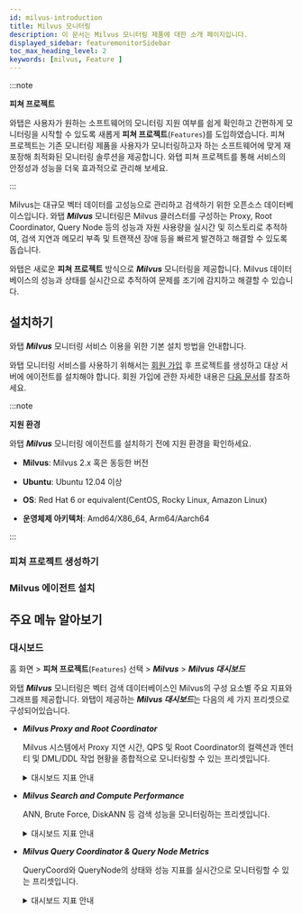```yaml
---
id: milvus-introduction
title: Milvus 모니터링
description: 이 문서는 Milvus 모니터링 제품에 대한 소개 페이지입니다.
displayed_sidebar: featuremonitorSidebar
toc_max_heading_level: 2
keywords: [milvus, Feature ]
---
```


:::note

**피쳐 프로젝트**<ScrollToLink anchor='feature-project' />

와탭은 사용자가 원하는 소프트웨어의 모니터링 지원 여부를 쉽게 확인하고 간편하게 모니터링을 시작할 수 있도록 새롭게 **피쳐 프로젝트**(<code class='Features'>Features</code>)를 도입하였습니다. 피쳐 프로젝트는 기존 모니터링 제품을 사용자가 모니터링하고자 하는 소프트웨어에 맞게 재포장해 최적화된 모니터링 솔루션을 제공합니다. 와탭 피쳐 프로젝트를 통해 서비스의 안정성과 성능을 더욱 효과적으로 관리해 보세요. 

:::

Milvus는 대규모 벡터 데이터를 고성능으로 관리하고 검색하기 위한 오픈소스 데이터베이스입니다. 와탭 ***Milvus*** 모니터링은 Milvus 클러스터를 구성하는 Proxy, Root Coordinator, Query Node 등의 성능과 자원 사용량을 실시간 및 히스토리로 추적하여, 검색 지연과 메모리 부족 및 트랜잭션 장애 등을 빠르게 발견하고 해결할 수 있도록 돕습니다.

와탭은 새로운 **피쳐 프로젝트** 방식으로 ***Milvus*** 모니터링을 제공합니다. Milvus 데이터베이스의 성능과 상태를 실시간으로 추적하여 문제를 조기에 감지하고 해결할 수 있습니다.


## 설치하기 

와탭 ***Milvus*** 모니터링 서비스 이용을 위한 기본 설치 방법을 안내합니다. 

와탭 모니터링 서비스를 사용하기 위해서는 [회원 가입](https://www.whatap.io/ko/signup/) 후 프로젝트를 생성하고 대상 서버에 에이전트를 설치해야 합니다. 회원 가입에 관한 자세한 내용은 [다음 문서](../account/account-manage)를 참조하세요. 

:::note 

**지원 환경**<ScrollToLink anchor='milvus-supported-env' />

와탭 ***Milvus*** 모니터링 에이전트를 설치하기 전에 지원 환경을 확인하세요. 

* **Milvus**: Milvus 2.x 혹은 동등한 버전

* **Ubuntu**: Ubuntu 12.04 이상

* **OS**: Red Hat 6 or equivalent(CentOS, Rocky Linux, Amazon Linux)

* **운영체제 아키텍처**: Amd64/X86_64, Arm64/Aarch64

:::

### 피쳐 프로젝트 생성하기 


<Createprojectintrov2 />

### Milvus 에이전트 설치

<InstallFeature name='Milvus 에이전트 설치' />

## 주요 메뉴 알아보기 

### 대시보드 

홈 화면 &gt; **피쳐 프로젝트**(<code class='Features'>Features</code>) 선택 &gt; ***Milvus*** &gt; ***Milvus 대시보드***

와탭 ***Milvus*** 모니터링은 벡터 검색 데이터베이스인 Milvus의 구성 요소별 주요 지표와 그래프를 제공합니다. 와탭이 제공하는 ***Milvus 대시보드***는 다음의 세 가지 프리셋으로 구성되어있습니다.

* ***Milvus Proxy and Root Coordinator***

  Milvus 시스템에서 Proxy 지연 시간, QPS 및 Root Coordinator의 컬렉션과 엔터티 및 DML/DDL 작업 현황을 종합적으로 모니터링할 수 있는 프리셋입니다.

  <details>
  <summary>대시보드 지표 안내</summary>

    #### ***Proxy 모니터링***

    * **Latency 및 요청 이벤트**

      프록시에서 처리되는 요청의 지연 시간을 히스토그램으로 시각화하고, 초당 요청 수(QPS) 등을 확인할 수 있습니다.

    * **프로세스 상태**

      Milvus Proxy의 CPU 및 메모리 사용량을 시계열 그래프로 표시하여 시스템 리소스 상태를 파악합니다.

    #### ***Root Coordinator 모니터링***

    * **컬렉션 및 엔터티 정보**

      현재 운영 중인 컬렉션 및 엔터티 개수를 통해 데이터베이스 규모를 확인합니다.

    * **DML 및 DDL 작업**

      Insert, Delete 등 DML 작업과 Create, Drop 등 DDL 작업의 처리 현황을 시각화하여 작업 빈도를 파악합니다.

    * **스트림 및 메시지 채널**

      데이터 스트림 및 메시지 채널 개수를 추적하여 Milvus 내부 데이터 흐름을 확인합니다.

  </details>

* ***Milvus Search and Compute Performance***

  ANN, Brute Force, DiskANN 등 검색 성능을 모니터링하는 프리셋입니다.

  <details>
  <summary>대시보드 지표 안내</summary>

    #### ***Approximate Nearest Neighbor (ANN) Metrics***

    * **검색 요청 지연 시간**

      ANN 검색의 지연 시간을 히스토그램 형태로 확인하여 검색 성능을 분석합니다. 

    * **검색 요청 수(QPS) 및 총 지연 시간**

      초당 처리된 검색 요청 횟수 및 누적 검색 지연 시간을 확인하여 시스템 부하 상태를 모니터링합니다.

    #### ***BF (Brute Force) Search***

    * **BF 검색 요청 당 비교 개체 수**

      Brute Force 검색에서 한 번의 요청 당 비교되는 개체 수를 확인합니다.

    * **총 BF 검색 연산량**

      개체 비교 횟수를 통해 연산 비용을 추적하고 최적화 기회를 찾습니다.

    #### ***Bitset Ratio***

    * **Bitset 사용률 및 계산량**

      Bitset을 활용한 연산 최적화 여부를 모니터링하여 검색 속도 향싱 기회를 분석합니다.

    * **Bitset 적용 요청 수 및 적용된 개체 수**

      검색 요청 중 Bitset을 활용한 비율을 확인하여 인덱싱 전략의 효율성을 평가합니다. 

    #### ***DiskANN***

    * **DiskANN 검색 및 인덱스 성능**

      DiskANN을 사용한 검색 요청의 지연 시간과 검색 횟수를 추적하여 디스크 기반 검색의 성능을 분석합니다.

    * **DiskANN 인덱스 크기 및 검색 요청 수**

      디스크 인덱스가 차지하는 공간과 검색 요청 수를 비교하여 효율성을 최적화합니다. 

  </details>

* ***Milvus Query Coordinator & Query Node Metrics***

  QueryCoord와 QueryNode의 상태와 성능 지표를 실시간으로 모니터링할 수 있는 프리셋입니다.

  <details>
  <summary>대시보드 지표 안내</summary>

    #### ***Query Coordinator***

    * ***Number of collections***

      QueryCoord가 관리하는 컬렉션 수를 의미합니다.

    * ***Number of partitions***

      컬렉션 내 파티션 개수를 모니터링하여 데이터 분할 상태를 파악합니다.

    * ***Number of QueryNodes***

      QueryCoord가 관리하는 QueryNode의 개수를 표시합니다.

    * ***Resource Group Info***

      QueryCoord에서 할당된 자원 그룹 정보를 확인하여 쿼리 실행 리소스를 분석합니다.

    #### ***Query Node***

    * ***Disk used size(MB)***

      QueryNode에서 사용하는 디스크 용량을 모니터링하여 스토리지 최적화를 수행합니다.

    * ***Number of ready read tasks in readyQueue***

      대기 중인 쿼리 요청 수를 모니터링하여 검색 병목 여부를 분석합니다.

    #### ***Data Coordinator & Data Node***

    * ***Number of collections***

      DataCoord가 관리하는 컬렉션 수를 표시하여 데이터 규모를 추적합니다.

    * ***Number of data nodes***

      DataCoord가 관리하는 DataNode 수를 통해 저장소 관리 상태를 확인합니다.

    * ***Import tasks grouping by type and state***

      데이터 Import 작업을 유형·상태별로 분류하여 로딩과 처리 속도를 분석할 수 있습니다.

  </details>
